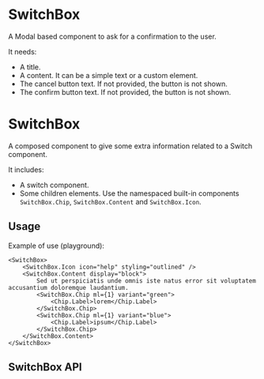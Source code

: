 


<Meta of={SwitchBoxMeta} />

# SwitchBox

A Modal based component to ask for a confirmation to the user.

It needs:

- A title.
- A content. It can be a simple text or a custom element.
- The cancel button text. If not provided, the button is not shown.
- The confirm button text. If not provided, the button is not shown.

<Canvas of={SwitchBoxMeta.Playground} />

<Controls />

# SwitchBox

A composed component to give some extra information related to a Switch component.

It includes:

- A switch component.
- Some children elements. Use the namespaced built-in components `SwitchBox.Chip`, `SwitchBox.Content` and `SwitchBox.Icon`.

## Usage

Example of use (playground):

```tsx
<SwitchBox>
	<SwitchBox.Icon icon="help" styling="outlined" />
	<SwitchBox.Content display="block">
		Sed ut perspiciatis unde omnis iste natus error sit voluptatem accusantium doloremque laudantium.
		<SwitchBox.Chip ml={1} variant="green">
			<Chip.Label>lorem</Chip.Label>
		</SwitchBox.Chip>
		<SwitchBox.Chip ml={1} variant="blue">
			<Chip.Label>ipsum</Chip.Label>
		</SwitchBox.Chip>
	</SwitchBox.Content>
</SwitchBox>
```

## SwitchBox API

<ArgTypes of={SwitchBox} />
